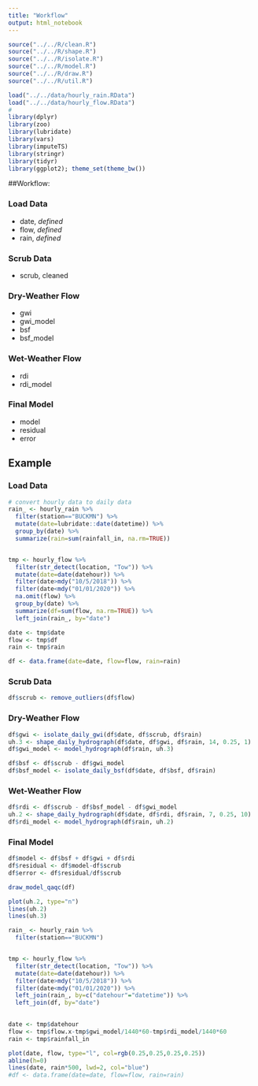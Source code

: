 ```yaml
---
title: "Workflow"
output: html_notebook
---
```


```r
source("../../R/clean.R")
source("../../R/shape.R")
source("../../R/isolate.R")
source("../../R/model.R")
source("../../R/draw.R")
source("../../R/util.R")

load("../../data/hourly_rain.RData")
load("../../data/hourly_flow.RData")
# 
library(dplyr)
library(zoo)
library(lubridate)
library(vars)
library(imputeTS)
library(stringr)
library(tidyr)
library(ggplot2); theme_set(theme_bw())
```

##Workflow:

### Load Data
 
 - date, *defined*
 - flow, *defined*
 - rain, *defined*
 
### Scrub Data

 - scrub, cleaned

### Dry-Weather Flow

 - gwi
 - gwi_model
 - bsf
 - bsf_model
 
### Wet-Weather Flow

 - rdi
 - rdi_model
 
### Final Model

 - model
 - residual
 - error

## Example

### Load Data
```r
# convert hourly data to daily data
rain_ <- hourly_rain %>%
  filter(station=="BUCKMN") %>%
  mutate(date=lubridate::date(datetime)) %>%
  group_by(date) %>%
  summarize(rain=sum(rainfall_in, na.rm=TRUE))


tmp <- hourly_flow %>%
  filter(str_detect(location, "Tow")) %>%
  mutate(date=date(datehour)) %>%
  filter(date>mdy("10/5/2018")) %>% 
  filter(date<mdy("01/01/2020")) %>%
  na.omit(flow) %>%
  group_by(date) %>%
  summarize(df=sum(flow, na.rm=TRUE)) %>%
  left_join(rain_, by="date")

date <- tmp$date
flow <- tmp$df
rain <- tmp$rain

df <- data.frame(date=date, flow=flow, rain=rain)
```


### Scrub Data
```r
df$scrub <- remove_outliers(df$flow)
```


### Dry-Weather Flow
```r
df$gwi <- isolate_daily_gwi(df$date, df$scrub, df$rain)
uh.3 <- shape_daily_hydrograph(df$date, df$gwi, df$rain, 14, 0.25, 1)
df$gwi_model <- model_hydrograph(df$rain, uh.3)

df$bsf <- df$scrub - df$gwi_model
df$bsf_model <- isolate_daily_bsf(df$date, df$bsf, df$rain)
```


### Wet-Weather Flow
```r
df$rdi <- df$scrub - df$bsf_model - df$gwi_model
uh.2 <- shape_daily_hydrograph(df$date, df$rdi, df$rain, 7, 0.25, 10)
df$rdi_model <- model_hydrograph(df$rain, uh.2)
```

 
### Final Model
```r
df$model <- df$bsf + df$gwi + df$rdi
df$residual <- df$model-df$scrub
df$error <- df$residual/df$scrub

draw_model_qaqc(df)

plot(uh.2, type="n")
lines(uh.2)
lines(uh.3)
```
```r
rain_ <- hourly_rain %>%
  filter(station=="BUCKMN")


tmp <- hourly_flow %>%
  filter(str_detect(location, "Tow")) %>%
  mutate(date=date(datehour)) %>%
  filter(date>mdy("10/5/2018")) %>% 
  filter(date<mdy("01/01/2020")) %>%
  left_join(rain_, by=c("datehour"="datetime")) %>%
  left_join(df, by="date")
  

date <- tmp$datehour
flow <- tmp$flow.x-tmp$gwi_model/1440*60-tmp$rdi_model/1440*60
rain <- tmp$rainfall_in

plot(date, flow, type="l", col=rgb(0.25,0.25,0.25,0.25))
abline(h=0)
lines(date, rain*500, lwd=2, col="blue")
#df <- data.frame(date=date, flow=flow, rain=rain)

```
